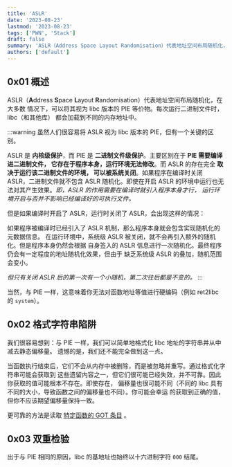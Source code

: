 ```yaml
---
title: 'ASLR'
date: '2023-08-23'
lastmod: '2023-08-23'
tags: ['PWN', 'Stack']
draft: false
summary: 'ASLR（Address Space Layout Randomisation）代表地址空间布局随机化，在大多数情况下，可以将其视为 libc 版本的 PIE 等价物。每次运行二进制文件时，libc（和其他库）都会加载到不同的内存地址中。'
authors: ['default']
---
```


## 0x01 概述

ASLR（**A**ddress **S**pace **L**ayout **R**andomisation）代表地址空间布局随机化，在大多数
情况下，可以将其视为 libc 版本的 PIE 等价物。每次运行二进制文件时，libc（和其他库）
都会加载到不同的内存地址中。

:::warning
虽然人们很容易将 ASLR 视为 libc 版本的 PIE，但有一个关键的区别。

ASLR 是 **内核级保护**，而 PIE 是 **二进制文件级保护**。主要区别在于 **PIE 需要编译进二进制文件，
它存在于程序本身，运行环境无法修改**。而 ASLR 的存在完全 **取决于运行该二进制文件的环境，
可以被系统关闭**。如果程序在编译时关闭 ASLR，二进制文件就不包含 ASLR 随机化。即使在开启
ASLR 的环境中运行也无法对其产生效果。*即，ASLR 的作用需要在编译时就引入程序本身才行，
运行环境开启与否并不影响已经编译好的可执行文件。*

但是如果编译时开启了 ASLR，运行时关闭了 ASLR，会出现这样的情况：

如果程序被编译时已经引入了 ASLR 机制，那么程序本身就会包含实现随机化的元数据信息。
在运行环境中，系统级 ASLR 被关闭，就不会再引入额外的随机化。但是程序本身仍然会根据
自身签入的 ASLR 信息进行一次随机化。最终程序仍会有一定程度的地址随机化效果，但由于
缺乏系统级 ASLR 的叠加，随机范围会变小。

*但只有关闭 ASLR 后的第一次有一个小随机，第二次往后都是不变的。*
:::

当然，与 PIE 一样，这意味着你无法对函数地址等值进行硬编码（例如 ret2libc 的 `system`）。

## 0x02 格式字符串陷阱

我们很容易想到：与 PIE 一样，我们可以简单地格式化 libc 地址的字符串并从中减去静态偏移量。
遗憾的是，我们还不能完全做到这一点。

当函数执行结束后，它们不会从内存中被删除，而是被忽略并重写。通过格式化字符串可能会获取到
这些遗留内容之一，但它们很可能已经失效，并不可靠。因此你获取的值可能根本不存在。即使存在，
偏移量也很可能不同（不同的 libc 具有不同的大小，导致函数之间的偏移量也不同）。你可能会幸运
的获取到正确的值，但你不应该期望偏移量保持一致。

更可靠的方法是读取 [特定函数的 GOT 条目](https://www.cubeyond.net/plt-and-got/#1x02-s-格式化字符串) 。

## 0x03 双重检验

出于与 PIE 相同的原因，libc 的基地址也始终以十六进制字符 `000` 结尾。

